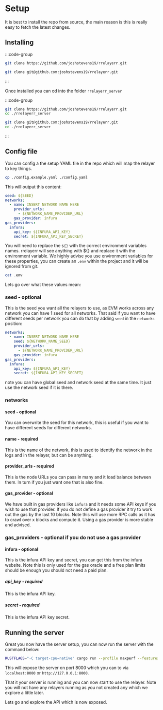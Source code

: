 # Setup

It is best to install the repo from source, the main reason is this is really easy to fetch the latest changes.

## Installing

:::code-group

```bash [http]
git clone https://github.com/joshstevens19/rrelayerr.git
```

```bash [ssh]
git clone git@github.com:joshstevens19/rrelayerr.git
```

:::

Once installed you can cd into the folder `rrelayerr_server`

:::code-group

```bash [http]
git clone https://github.com/joshstevens19/rrelayerr.git
cd ./rrelayerr_server
```

```bash [ssh]
git clone git@github.com:joshstevens19/rrelayerr.git
cd ./rrelayerr_server
```

:::

## Config file

You can config a the setup YAML file in the repo which will map the relayer to key things.

```bash
cp ./config.example.yaml ./config.yaml
```

This will output this content:

```yaml
seed: ${SEED}
networks:
  - name: INSERT NETWORK NAME HERE
    provider_urls:
      - ${NETWORK_NAME_PROVIDER_URL}
    gas_provider: infura
gas_providers:
  infura:
    api_key: ${INFURA_API_KEY}
    secret: ${INFURA_API_KEY_SECRET}
```

You will need to replace the `${}` with the correct environment variables names. rrelayerr will see anything with ${} and replace it with the environment variable.
We highly advise you use environment variables for these properties, you can create an `.env` within the project and it will be ignored from git.

```bash
cat .env
```

Lets go over what these values mean:

### seed - optional

This is the seed you want all the relayers to use, as EVM works across any network you can have 1 seed for all networks. That said if you want to have different seeds per network you can do that by adding `seed` in the `networks`
position:

```yaml
networks:
  - name: INSERT NETWORK NAME HERE
    seed: ${NETWORK_NAME_SEED}
    provider_urls:
      - ${NETWORK_NAME_PROVIDER_URL}
    gas_provider: infura
gas_providers:
  infura:
    api_key: ${INFURA_API_KEY}
    secret: ${INFURA_API_KEY_SECRET}
```

note you can have global seed and network seed at the same time. It just use the network seed if it is there.

### networks

#### seed - optional

You can overwrite the seed for this network, this is useful if you want to have different seeds for different networks.

#### name - required

This is the name of the network, this is used to identify the network in the logs and in the relayer, but can be anything.

#### provider_urls - required

This is the node URLs you can pass in many and it load balance between them. In turn if you just want one that is also fine.

#### gas_provider - optional

We have built in gas providers like `infura` and it needs some API keys if you wish to use that provider. If you do not define a gas provider it try to work out the gas by the last 10 blocks.
Note this will use more RPC calls as it has to crawl over x blocks and compute it. Using a gas provider is more stable and advised.

### gas_providers - optional if you do not use a gas provider

#### infura - optional

This is the infura API key and secret, you can get this from the infura website. Note this is only used for the gas oracle and a free plan limits should be enough you should not need a paid plan.

##### api_key - required

This is the infura API key.

##### secret - required

This is the infura API key secret.

## Running the server

Great you now have the server setup, you can now run the server with the command below:

```bash
RUSTFLAGS="-C target-cpu=native" cargo run --profile maxperf --features jemalloc
```

This will expose the server on port 8000 which you can to via `localhost:8000` or `http://127.0.0.1:8000`.

That it your server is running and you can now start to use the relayer. Note you will not have any relayers running as you not created any which we explore a little later.

Lets go and explore the API which is now exposed.
